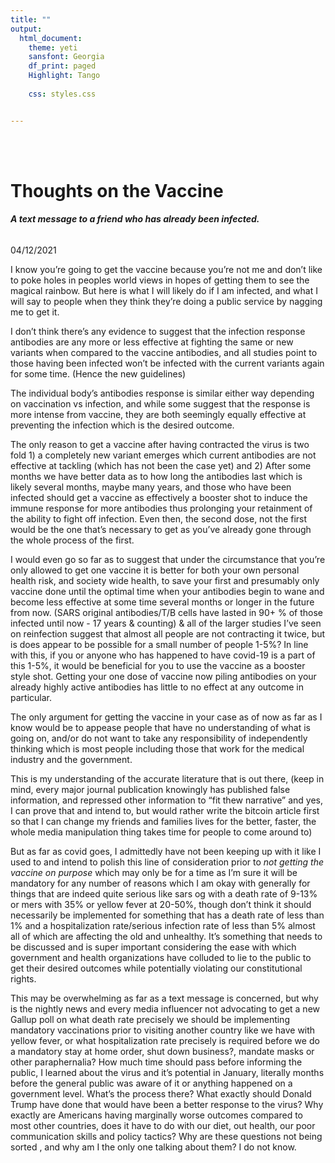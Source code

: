 ```yaml
---
title: ""
output:
  html_document:
    theme: yeti
    sansfont: Georgia
    df_print: paged
    Highlight: Tango
    
    css: styles.css


---
```


<br>
<br>

<h1>**Thoughts on the Vaccine**</h1> 
<h6>
***A text message to a friend who has already been infected.***
</h6>

04/12/2021
 <br>

I know you’re going to get the vaccine because you’re not me and don’t like to poke holes in peoples world views in hopes of getting them to see the magical rainbow. But here is what I will likely do if I am infected, and what I will say to people when they think they’re doing a public service by nagging me to get it. 

I don’t think there’s any evidence to suggest that the infection response antibodies are any more or less effective at fighting the same or new variants when compared to the vaccine antibodies, and all studies point to those having been infected won’t be infected with the current variants again for some time. (Hence the new guidelines) 

The individual body’s antibodies response is similar either way depending on vaccination vs infection, and while some suggest that the response is more intense from vaccine, they are both seemingly equally effective at preventing the infection which is the desired outcome. 

The only reason to get a vaccine after having contracted the virus is two fold 1) a completely new variant emerges which current antibodies are not effective at tackling (which has not been the case yet) and 2) After some months we have better data as to how long the antibodies last which is likely several months, maybe many years, and those who have been infected should get a vaccine as effectively a booster shot to induce the immune response for more antibodies thus prolonging your retainment of the ability to fight off infection. Even then, the second dose, not the first would be the one that’s necessary to get as you’ve already gone through the whole process of the first. 

I would even go so far as to suggest that under the circumstance that you’re only allowed to get one vaccine it is better for both your own personal health risk, and society wide health, to save your first and presumably only vaccine done until the optimal time when your antibodies begin to wane and become less effective at some time several months or longer in the future from now. (SARS original antibodies/T/B cells have lasted in 90+ % of those infected  until now - 17 years & counting) & all of the larger studies I’ve seen on reinfection suggest that almost all people are not contracting it twice, but is does appear to be possible for a small number of people 1-5%? In line with this, if you or anyone who has happened to have covid-19 is a part of this 1-5%, it would be beneficial for you to use the vaccine as a booster style shot. Getting your one dose of vaccine now piling antibodies on your already highly active antibodies has little to no effect at any outcome in particular.

The only argument for getting the vaccine in your case as of now as far as I know would be to appease people that have no understanding of what is going on, and/or do not want to take any responsibility of independently thinking which is most people including those that work for the medical industry and the government. 

This is my understanding of the accurate literature that is out there, (keep in mind, every major journal publication knowingly has published false information, and repressed other information to “fit thew narrative” and yes, I can prove that and intend to, but would rather write the bitcoin article first so that I can change my friends and families lives for the better, faster, the whole media manipulation thing takes time for people to come around to) 

But as far as covid goes, I admittedly have not been keeping up with it like I used to and intend to polish this line of consideration prior to *not getting the vaccine on purpose* which may only be for a time as I’m sure it will be mandatory for any number of reasons which I am okay with generally for things that are indeed quite serious like sars og with a death rate of 9-13% or mers with 35% or yellow fever at 20-50%, though don’t think it should necessarily be implemented for something that has a death rate of less than 1% and a hospitalization rate/serious infection rate of less than 5% almost all of which are affecting the old and unhealthy. It’s something that needs to be discussed and is super important considering the ease with which government and health organizations have colluded to lie to the public to get their desired outcomes while potentially violating our constitutional rights. 

This may be overwhelming as far as a text message is concerned, but why is the nightly news and every media influencer not advocating to get a new Gallup poll on what death rate precisely we should be implementing mandatory vaccinations prior to visiting another country like we have with yellow fever, or what hospitalization rate precisely is required before we do a mandatory stay at home order, shut down business?, mandate masks or other paraphernalia? How much time should pass before informing the public, I learned about the virus and it’s potential in January, literally months before the general public was aware of it or anything happened on a government level. What’s the process there? What exactly should Donald Trump have done that would have been a better response to the virus? Why exactly are Americans having marginally worse outcomes compared to most other countries, does it have to do with our diet, out health, our poor communication skills and policy tactics? Why are these questions not being sorted , and why am I the only one talking about them? I do not know. 